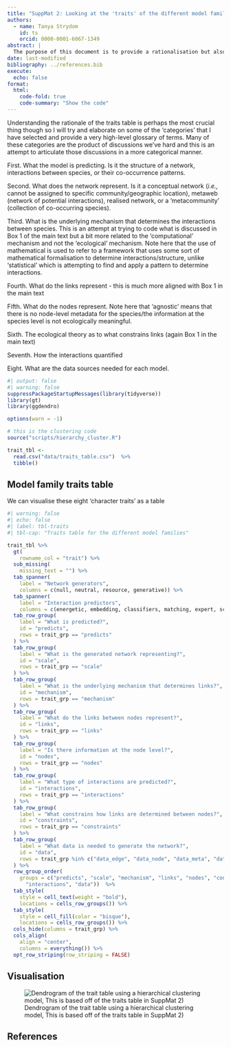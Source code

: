 ```yaml
---
title: "SuppMat 2: Looking at the 'traits' of the different model families"
authors:
  - name: Tanya Strydom
    id: ts
    orcid: 0000-0001-6067-1349
abstract: |
  The purpose of this document is to provide a rationalisation but also 'formalisation' of the different model families of sorts. This starts of by trying to construct a 'traits' table that focuses on what the resulting network is (is it a prediction of structure or is it a prediction of interactions), how the resulting network is encoded (*i.e.,* its anatomy) as well as trying to identify what type of data are needed to 'parametrise' the model. Finally we take this traits table and feed it into a hierarchical clustering model to sort of see how our broader *a priori* ideas of models being either topology generators or interaction predictors.
date: last-modified
bibliography: ../references.bib
execute:
  echo: false
format:
  html:
    code-fold: true
    code-summary: "Show the code"
---
```


Understanding the rationale of the traits table is perhaps the most crucial thing though so I will try and elaborate on some of the 'categories' that I have selected and provide a very high-level glossary of terms. Many of these categories are the product of discussions we've hard and this is an attempt to articulate those discussions in a more categorical manner.

First. What the model is predicting. Is it the structure of a network, interactions between species, or their co-occurrence patterns.

Second. What does the network represent. Is it a conceptual network (*i.e.,* cannot be assigned to specific community/geographic location), metaweb (network of potential interactions), realised network, or a 'metacommunity' (collection of co-occurring species).

Third. What is the underlying mechanism that determines the interactions between species. This is an attempt at trying to code what is discussed in Box 1 of the main text but a bit more related to the 'computational' mechanism and not the 'ecological' mechanism. Note here that the use of mathematical is used to refer to a framework that uses some sort of mathematical formalisation to determine interactions/structure, unlike 'statistical' which is attempting to find and apply a pattern to determine interactions.

Fourth. What do the links represent - this is much more aligned with Box 1 in the main text

Fifth. What do the nodes represent. Note here that 'agnostic' means that there is no node-level metadata for the species/the information at the species level is not ecologically meaningful.

Sixth. The ecological theory as to what constrains links (again Box 1 in the main text)

Seventh. How the interactions quantified

Eight. What are the data sources needed for each model.

```r
#| output: false
#| warning: false
suppressPackageStartupMessages(library(tidyverse))
library(gt)
library(ggdendro)

options(warn = -1)

# this is the clustering code
source("scripts/hierarchy_cluster.R")

trait_tbl <-
  read.csv("data/traits_table.csv")  %>% 
  tibble()
```

## Model family traits table

We can visualise these eight 'character traits' as a table 

```r
#| warning: false
#| echo: false
#| label: tbl-traits
#| tbl-cap: "Traits table for the different model families"

trait_tbl %>% 
  gt(
    rowname_col = "trait") %>% 
  sub_missing(
    missing_text = "") %>% 
  tab_spanner(
    label = "Network generators",
    columns = c(null, neutral, resource, generative)) %>% 
  tab_spanner(
    label = "Interaction predictors",
    columns = c(energetic, embedding, classifiers, matching, expert, scavenging))  %>%
  tab_row_group(
    label = "What is predicted?",
    id = "predicts",
    rows = trait_grp == "predicts"
  ) %>%
  tab_row_group(
    label = "What is the generated network representing?",
    id = "scale",
    rows = trait_grp == "scale"
  ) %>% 
  tab_row_group(
    label = "What is the underlying mechanism that determines links?",
    id = "mechanism",
    rows = trait_grp == "mechanism"
  ) %>%
  tab_row_group(
    label = "What do the links between nodes represent?",
    id = "links",
    rows = trait_grp == "links"
  ) %>%
  tab_row_group(
    label = "Is there information at the node level?",
    id = "nodes",
    rows = trait_grp == "nodes"
  ) %>%
  tab_row_group(
    label = "What type of interactions are predicted?",
    id = "interactions",
    rows = trait_grp == "interactions"
  ) %>%
  tab_row_group(
    label = "What constrains how links are determined between nodes?",
    id = "constraints",
    rows = trait_grp == "constraints"
  ) %>% 
  tab_row_group(
    label = "What data is needed to generate the network?",
    id = "data",
    rows = trait_grp %in% c("data_edge", "data_node", "data_meta", "data_network")
  ) %>% 
  row_group_order(
    groups = c("predicts", "scale", "mechanism", "links", "nodes", "constraints", 
      "interactions", "data"))  %>% 
  tab_style(
    style = cell_text(weight = "bold"),
    locations = cells_row_groups()) %>% 
  tab_style(
    style = cell_fill(color = "bisque"),
    locations = cells_row_groups()) %>% 
  cols_hide(columns = trait_grp) %>% 
  cols_align(
    align = "center",
    columns = everything()) %>% 
  opt_row_striping(row_striping = FALSE)

```

## Visualisation

![Dendrogram of the trait table using a hierarchical clustering model, This is based off of the traits table in SuppMat 2)](../images/dendo.png){#fig-dendro}

## References {.unnumbered}

::: {#refs}
:::